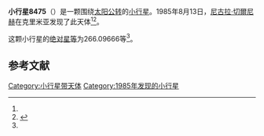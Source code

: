 {{Infobox planet
| bgcolour = #FFFFC0
| name = 8475 Vsevoivanov
| symbol = 
| image = 
| caption = 
| discovery = yes
| discovery_ref = 
| discoverer = [[尼古拉·切爾尼赫|尼古拉·切爾尼赫]]
| discovery_site = [[克里米亚|克里米亚]] 
| discovered = 1985年8月13日
| designations = yes
| mp_name = 
| named_after = 
| alt_names = 1985 PC2/ 1980 VO2 / 1980 WJ
| mp_category = [[主带小行星|主带小行星]]
| orbit_ref = <ref name="a">[http://ssd.jpl.nasa.gov/sbdb.cgi?sstr=8475 8475 Vsevoivanov] {{Wayback|url=http://ssd.jpl.nasa.gov/sbdb.cgi?sstr=8475 |date=20210815093539 }}，小行星數據庫瀏覽器（JPL Small-Body Database Browser）－[[美国国家航空航天局|美国国家航空航天局]]喷气推进实验室</ref>
| epoch = 2456400.5 (2013年4月18日更新)
| aphelion = {{convert|3.8471341|AU|km|3|abbr=on|lk=out}}
| perihelion = {{convert|2.3061425|AU|km|3|abbr=on}}
| semimajor = {{convert|3.0766383|AU|km|3|abbr=on}}
| eccentricity = 0.2504343
| period = 1971.120133 [[日|日]]<br />5.4[[儒略年|儒略年]]
| avg_speed = 
| inclination = 4.83264
| asc_node = 118.47074
| mean_anomaly = 
| arg_peri = 266.09666
| satellites = 
| physical_characteristics = yes
| dimensions = 
| mass = 
| density = 
| surface_grav = 
| escape_velocity = 
| sidereal_day = 
| axial_tilt = 
| pole_ecliptic_lat = 
| pole_ecliptic_lon = 
| albedo = 
| temperatures= 
| temp_name1 = 
| mean_temp_1 = 
| max_temp_1 = 
| temp_name2 = 
| max_temp_2 = 
| spectral_type = 
| abs_magnitude = 266.09666
}}

'''小行星8475'''（{{lang-en|8475 Vsevoivanov}}）是一颗围绕[[太阳|太阳]][[公转|公转]]的[[小行星|小行星]]。1985年8月13日，[[尼古拉·切爾尼赫|尼古拉·切爾尼赫]]在克里米亚发现了此天体<ref name="a" /><ref>{{cite news|title=小行星列表|url=http://cfa-www.harvard.edu/iau/lists/NumberedMPs.txt|accessdate=2013-07-08|newspaper=哈佛大学|archive-date=2008-05-17|archive-url=https://web.archive.org/web/20080517010638/http://cfa-www.harvard.edu/iau/lists/NumberedMPs.txt|dead-url=no}}</ref>。

这颗小行星的[[绝对星等|绝对星等]]为266.09666等<ref name="a" />。

==参考文献==
{{reflist}}
{{Minor Planet Number|[[小行星8474|小行星8474]]|[[小行星8476|小行星8476]]}}

{{小天体}}

[[Category:小行星带天体|Category:小行星带天体]]
[[Category:1985年发现的小行星|Category:1985年发现的小行星]]

{{asteroid-stub}}